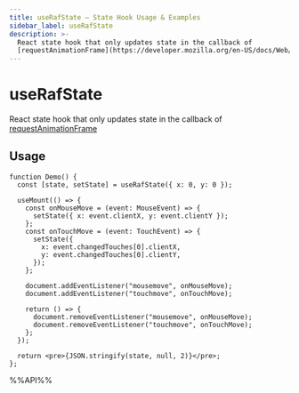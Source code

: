 ```yaml
---
title: useRafState – State Hook Usage & Examples
sidebar_label: useRafState
description: >-
  React state hook that only updates state in the callback of
  [requestAnimationFrame](https://developer.mozilla.org/en-US/docs/Web/API/window/requestAnimationFram
---
```

# useRafState

React state hook that only updates state in the callback of [requestAnimationFrame](https://developer.mozilla.org/en-US/docs/Web/API/window/requestAnimationFrame)


## Usage

```tsx live
function Demo() {
  const [state, setState] = useRafState({ x: 0, y: 0 });

  useMount(() => {
    const onMouseMove = (event: MouseEvent) => {
      setState({ x: event.clientX, y: event.clientY });
    };
    const onTouchMove = (event: TouchEvent) => {
      setState({
        x: event.changedTouches[0].clientX,
        y: event.changedTouches[0].clientY,
      });
    };

    document.addEventListener("mousemove", onMouseMove);
    document.addEventListener("touchmove", onTouchMove);

    return () => {
      document.removeEventListener("mousemove", onMouseMove);
      document.removeEventListener("touchmove", onTouchMove);
    };
  });

  return <pre>{JSON.stringify(state, null, 2)}</pre>;
};

```

%%API%%
